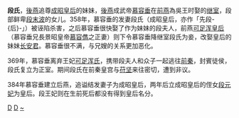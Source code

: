 '''段氏'''，[[後燕|後燕]]追尊[[成昭皇后|成昭皇后]]的妹妹，[[後燕|後燕]]成武帝[[慕容垂|慕容垂]]在[[前燕|前燕]]為吳王时娶的[[继室|继室]]，段部鲜卑[[段末波|段末波]]的女儿。358年，慕容垂的发妻段氏（成昭皇后，亦作「先段-{后}-」）被诬陷杀害，之后慕容垂很快娶了作为妹妹的段夫人，前燕[[景昭皇后|可足浑皇后]]（慕容垂兄長景昭皇帝[[慕容儁|慕容儁]]之正妻）则下令慕容垂降继室段氏为妾，改娶皇后的妹妹[[可足浑王妃_(后燕成武帝)|长安君]]。慕容垂很不满，与兄嫂的关系更加恶化。

369年，慕容垂离弃王妃[[可足浑王妃_(后燕成武帝)|可足浑氏]]，携带段夫人和众子一起逃往[[前秦|前秦]]，封賓徒侯，段氏复立为正室。期间段氏在前秦皇宫与[[苻坚|苻坚]]来往密切，遭到非议。

384年慕容垂建立后燕，追谥结发妻子为成昭皇后，两年后立成昭皇后的侄女[[段元妃|段元妃]]为皇后。段王妃则在生前死后都没有得到皇后名分。

{{晋朝人物小作品}}

{{十六國諸燕皇后}}
[[Category:后燕皇帝嫡妻|D]]
[[Category:中国皇帝嫡妻未得封后者|D]]
[[Category:段姓|~]]